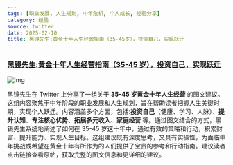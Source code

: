 ```yaml
---
tags: [职业发展, 人生规划, 中年危机, 个人成长, 经验分享]
category: 经验
source: twitter
date: 2025-02-10
title: 黑镜先生:黄金十年人生经营指南（35-45岁），投资自己，实现跃迁
---
```


### [黑镜先生:黄金十年人生经营指南（35-45 岁），投资自己，实现跃迁](https://twitter-thread.com/t/1888176207340183791)

![img](https://img.mengpeng.tech/i/2025/02/10/67a9d61f926fe.webp)

黑镜先生在 Twitter 上分享了一组关于 **35-45 岁黄金十年人生经营** 的图文建议。这组内容聚焦于中年阶段的职业发展和人生规划，旨在帮助读者把握人生关键时期，实现个人跃迁。内容涵盖多个方面，包括:**投资自己**（健康、学习、人脉）、**提升认知**、**专注核心优势**、**拓展多元收入**、**家庭经营** 等。通过图文结合的方式，黑镜先生系统地阐述了如何在 35-45 岁这十年中，通过有效的策略和行动，积累财富、提升能力、实现人生目标。这组建议既有深度思考，又具有实操性，为面临中年挑战或希望在黄金十年有所作为的人们提供了宝贵的参考和行动指南。建议读者点击链接查看原帖，获取完整的图文信息和更详细的建议。
